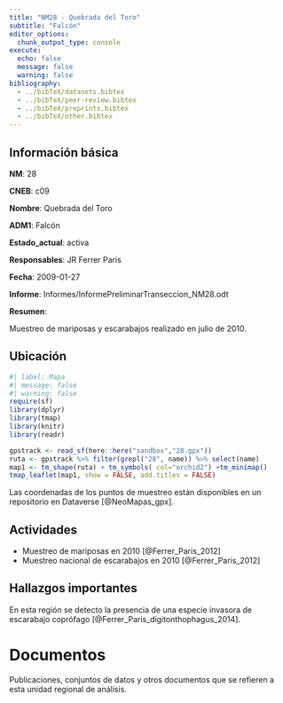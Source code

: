 ```yaml
---
title: "NM28 - Quebrada del Toro"
subtitle: "Falcón"
editor_options: 
  chunk_output_type: console
execute:
  echo: false 
  message: false
  warning: false
bibliography: 
  - ../bibTeX/datasets.bibtex
  - ../bibTeX/peer-review.bibtex
  - ../bibTeX/preprints.bibtex
  - ../bibTeX/other.bibtex
---
```


## Información básica

**NM**: 28

**CNEB**: c09

**Nombre**: Quebrada del Toro

**ADM1**: Falcón

**Estado_actual**: activa

**Responsables**: JR Ferrer Paris

**Fecha**: 2009-01-27

**Informe**: Informes/InformePreliminarTranseccion_NM28.odt

**Resumen**: <p>Muestreo de mariposas y escarabajos realizado en julio de 2010.</p>


## Ubicación

```r
#| label: Mapa
#| message: false
#| warning: false
require(sf)
library(dplyr)
library(tmap)
library(knitr)
library(readr)

gpstrack <- read_sf(here::here("sandbox","28.gpx"))
ruta <- gpstrack %>% filter(grepl("28", name)) %>% select(name) 
map1 <- tm_shape(ruta) + tm_symbols( col="orchid2") +tm_minimap()
tmap_leaflet(map1, show = FALSE, add.titles = FALSE)
```

Las coordenadas de los puntos de muestreo están disponibles en un repositorio en Dataverse [@NeoMapas_gpx].


## Actividades

- Muestreo de mariposas en 2010 [@Ferrer_Paris_2012]
- Muestreo nacional de escarabajos en 2010 [@Ferrer_Paris_2012]


## Hallazgos importantes

En esta región se detecto la presencia de una especie invasora de escarabajo coprófago [@Ferrer_Paris_digitonthophagus_2014].


# Documentos

Publicaciones, conjuntos de datos y otros documentos que se refieren a esta unidad regional de análisis.

::: {#refs}
:::

